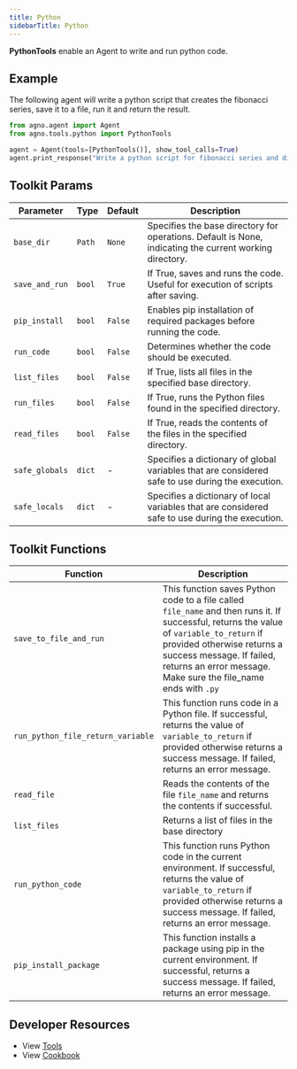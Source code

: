 ```yaml
---
title: Python
sidebarTitle: Python
---
```


**PythonTools** enable an Agent to write and run python code.

## Example

The following agent will write a python script that creates the fibonacci series, save it to a file, run it and return the result.

```python cookbook/agent_concepts/tools/python_tools.py
from agno.agent import Agent
from agno.tools.python import PythonTools

agent = Agent(tools=[PythonTools()], show_tool_calls=True)
agent.print_response("Write a python script for fibonacci series and display the result till the 10th number")
```

## Toolkit Params

| Parameter      | Type   | Default | Description                                                                                             |
| -------------- | ------ | ------- | ------------------------------------------------------------------------------------------------------- |
| `base_dir`     | `Path` | `None`  | Specifies the base directory for operations. Default is None, indicating the current working directory. |
| `save_and_run` | `bool` | `True`  | If True, saves and runs the code. Useful for execution of scripts after saving.                         |
| `pip_install`  | `bool` | `False` | Enables pip installation of required packages before running the code.                                  |
| `run_code`     | `bool` | `False` | Determines whether the code should be executed.                                                         |
| `list_files`   | `bool` | `False` | If True, lists all files in the specified base directory.                                               |
| `run_files`    | `bool` | `False` | If True, runs the Python files found in the specified directory.                                        |
| `read_files`   | `bool` | `False` | If True, reads the contents of the files in the specified directory.                                    |
| `safe_globals` | `dict` | -       | Specifies a dictionary of global variables that are considered safe to use during the execution.        |
| `safe_locals`  | `dict` | -       | Specifies a dictionary of local variables that are considered safe to use during the execution.         |

## Toolkit Functions

| Function                          | Description                                                                                                                                                                                                                                                           |
| --------------------------------- | --------------------------------------------------------------------------------------------------------------------------------------------------------------------------------------------------------------------------------------------------------------------- |
| `save_to_file_and_run`            | This function saves Python code to a file called `file_name` and then runs it. If successful, returns the value of `variable_to_return` if provided otherwise returns a success message. If failed, returns an error message. Make sure the file_name ends with `.py` |
| `run_python_file_return_variable` | This function runs code in a Python file. If successful, returns the value of `variable_to_return` if provided otherwise returns a success message. If failed, returns an error message.                                                                              |
| `read_file`                       | Reads the contents of the file `file_name` and returns the contents if successful.                                                                                                                                                                                    |
| `list_files`                      | Returns a list of files in the base directory                                                                                                                                                                                                                         |
| `run_python_code`                 | This function runs Python code in the current environment. If successful, returns the value of `variable_to_return` if provided otherwise returns a success message. If failed, returns an error message.                                                             |
| `pip_install_package`             | This function installs a package using pip in the current environment. If successful, returns a success message. If failed, returns an error message.                                                                                                                 |

## Developer Resources

- View [Tools](https://github.com/agno-agi/agno/blob/main/libs/agno/agno/tools/python.py)
- View [Cookbook](https://github.com/agno-agi/agno/blob/main/cookbook/agent_concepts/tools/python_tools.py)
